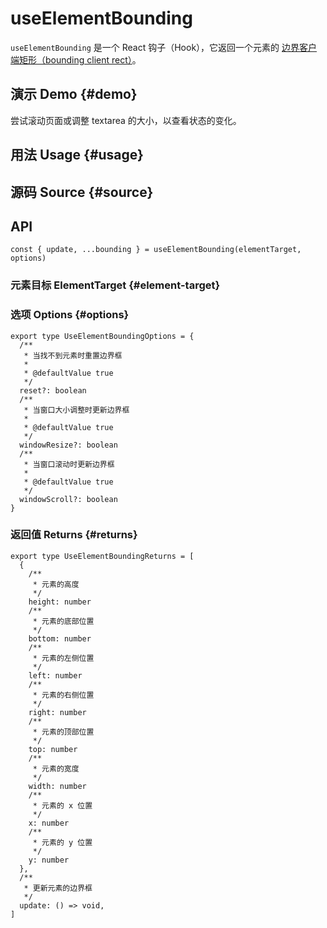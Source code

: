 # useElementBounding


<HooksType category={frontmatter.category} />

`useElementBounding` 是一个 React 钩子（Hook），它返回一个元素的 [边界客户端矩形（bounding client rect）](https://developer.mozilla.org/en-US/docs/Web/API/Element/getBoundingClientRect)。

## 演示 Demo \{#demo}

尝试滚动页面或调整 textarea 的大小，以查看状态的变化。


<App />

## 用法 Usage \{#usage}



## 源码 Source \{#source}


<Source />

## API

```tsx
const { update, ...bounding } = useElementBounding(elementTarget, options)
```

### 元素目标 ElementTarget \{#element-target}


<Tip type="target" />

### 选项 Options \{#options}

```tsx
export type UseElementBoundingOptions = {
  /**
   * 当找不到元素时重置边界框
   *
   * @defaultValue true
   */
  reset?: boolean
  /**
   * 当窗口大小调整时更新边界框
   *
   * @defaultValue true
   */
  windowResize?: boolean
  /**
   * 当窗口滚动时更新边界框
   *
   * @defaultValue true
   */
  windowScroll?: boolean
}
```

### 返回值 Returns \{#returns}

```tsx
export type UseElementBoundingReturns = [
  {
    /**
     * 元素的高度
     */
    height: number
    /**
     * 元素的底部位置
     */
    bottom: number
    /**
     * 元素的左侧位置
     */
    left: number
    /**
     * 元素的右侧位置
     */
    right: number
    /**
     * 元素的顶部位置
     */
    top: number
    /**
     * 元素的宽度
     */
    width: number
    /**
     * 元素的 x 位置
     */
    x: number
    /**
     * 元素的 y 位置
     */
    y: number
  },
  /**
   * 更新元素的边界框
   */
  update: () => void,
]
```

